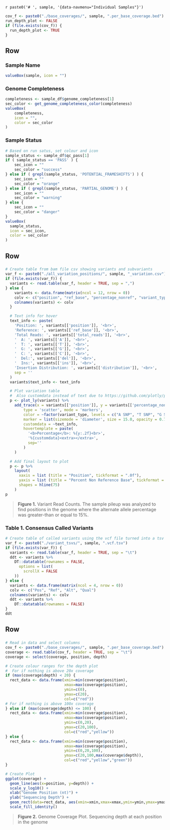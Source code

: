 <!-- Dynamically create individual sample rmd pages under the same datanav menu -->
`r paste0('# ', sample, '{data-navmenu="Individual Samples"}')`

```r
cov_f <- paste0("./base_coverages/", sample, ".per_base_coverage.bed")
run_depth_plot <- FALSE
if (file.exists(cov_f)) {
  run_depth_plot <- TRUE
}
```

Row
------------------------------

### Sample Name
```r
valueBox(sample, icon = "")
```

### Genome Completeness
```r
completeness <- sample_df$genome_completeness[1]
sec_color <- get_genome_completeness_color(completeness)
valueBox(
    completeness,
    icon = "",
    color = sec_color
)
```

### Sample Status
```r
# Based on run satus, set colour and icon
sample_status <- sample_df$qc_pass[1]
if ( sample_status == 'PASS' ) {
    sec_icon = ""
    sec_color = "success"
} else if ( grepl(sample_status, 'POTENTIAL_FRAMESHIFTS') ) {
    sec_icon = ""
    sec_color = "orange"
} else if ( grepl(sample_status, 'PARTIAL_GENOME') ) {
    sec_icon = ""
    sec_color = "warning"
} else {
    sec_icon = ""
    sec_color = "danger"
}
valueBox(
  sample_status,
  icon = sec_icon,
  color = sec_color
)
```

Row {data-height=600}
------------------------------

### {-}

```r
# Create table from bam file csv showing variants and subvariants
var_f <- paste0("./all_variation_positions/", sample, "_variation.csv")
if (file.exists(var_f)) {
  variants <- read.table(var_f, header = TRUE, sep = ",")
} else {
    variants <- data.frame(matrix(ncol = 12, nrow = 0))
    colv <- c("position", "ref_base", "percentage_nonref", "variant_type", "total_reads", "A", "T", "C", "G", "del", "ins", "distribution")
    colnames(variants) <- colv
  }

  # Text info for hover
  text_info <- paste(
    'Position: ', variants[['position']], '<br>',
    'Reference: ', variants[['ref_base']], '<br>',
    'Total Reads: ', variants[['total_reads']], '<br>',
    '  A: ', variants[['A']], '<br>',
    '  T: ', variants[['T']], '<br>',
    '  G: ', variants[['G']], '<br>',
    '  C: ', variants[['C']], '<br>',
    '  Del:', variants[['del']], '<br>',
    '  Ins:', variants[['ins']], '<br>',
    'Insertion Distribution: ', variants[['distribution']], '<br>',
    sep = ''
  )
  variants$text_info <- text_info

  # Plot variation table
  #  Also customdata instead of text due to https://github.com/plotly/plotly.R/issues/1859
  p <- plot_ly(variants) %>%
    add_trace(x = variants[['position']], y = variants[['percentage_nonref']],
        type = 'scatter', mode = 'markers',
        color = ~factor(variant_type, levels = c("A SNP", "T SNP", "G SNP", "C SNP", "Ref", "Mixed", "Deletion", "Insertion")),
        marker = list(sizemode = 'diameter', size = 15.0, opacity = 0.7),
        customdata = ~text_info,
        hovertemplate = paste(
          '<b>Percentage</b>: %{y:.2f}<br>',
          '%{customdata}<extra></extra>',
          sep=''
        )
    )

  # Add final layout to plot
  p <- p %>%
    layout(
      xaxis = list (title = "Position", tickformat = ".0f"),
      yaxis = list (title = "Percent Non Reference Base", tickformat = '2.%'),
      shapes = hline(75)
    )
p
```

> **Figure 1.** Variant Read Counts. The sample pileup was analyzed to find positions in the genome where
> the alternate allele percentage was greater-than or equal to 15%.

### **Table 1.** Consensus Called Variants {data-width=320}
```r
# Create table of called variants using the vcf file turned into a tsv
var_f <- paste0("./variant_tsvs/", sample, ".vcf.tsv")
if (file.exists(var_f)) {
  variants <- read.table(var_f, header = TRUE, sep = "\t")
  ddt <- variants %>%
    DT::datatable(rownames = FALSE,
      options = list(
        scrollX = FALSE
    ))
} else {
  variants <- data.frame(matrix(ncol = 4, nrow = 0))
  colv <- c("Pos", "Ref", "Alt", "Qual")
  colnames(variants) <- colv
  ddt <- variants %>%
    DT::datatable(rownames = FALSE)
}
ddt
```

Row
------------------------------
### {-}
```r
# Read in data and select columns
cov_f <- paste0("./base_coverages/", sample, ".per_base_coverage.bed")
coverage <- read.table(cov_f, header = TRUE, sep = "\t")
coverage <- select(coverage, position, depth)

# Create colour ranges for the depth plot
#  For if nothing is above 20x coverage
if (max(coverage$depth) < 20) {
  rect_data <- data.frame(xmin=min(coverage$position),
                          xmax=max(coverage$position),
                          ymin=c(0),
                          ymax=c(20),
                          col=c("red"))
# For if nothing is above 100x coverage
} else if (max(coverage$depth) <= 100) {
  rect_data <- data.frame(xmin=min(coverage$position),
                          xmax=max(coverage$position),
                          ymin=c(0,20),
                          ymax=c(20,100),
                          col=c("red","yellow"))
} else {
  rect_data <- data.frame(xmin=min(coverage$position),
                          xmax=max(coverage$position),
                          ymin=c(0,20,100),
                          ymax=c(20,100,max(coverage$depth)),
                          col=c("red","yellow","green"))
}

# Create Plot
ggplot(coverage) +
  geom_line(aes(x=position, y=depth)) +
  scale_y_log10() +
  xlab("Genome Position (nt)") +
  ylab("Sequencing Depth") +
  geom_rect(data=rect_data, aes(xmin=xmin,xmax=xmax,ymin=ymin,ymax=ymax,fill=col),alpha=0.1) +
  scale_fill_identity()
```

> **Figure 2.** Genome Coverage Plot. Sequencing depth at each position in the genome
